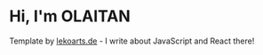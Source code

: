 # Hi, I'm OLAITAN

Template by [lekoarts.de](https://www.lekoarts.de?utm_source=cara&utm_medium=Starter) - I write about JavaScript and React there!

